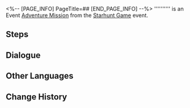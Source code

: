 <%-- [PAGE_INFO]
PageTitle=##
[END_PAGE_INFO] --%>
{{Stub|Dialogue.}}
{{Mission Infobox
|id            = 8000162
|title         = 
|image         = <!--Mission .png-->
|type          = Adventure
|event_name    = Starhunt Game
|chapter       = 
|requirements  = {{cx}}<!--Hidden Mission ID 2000706--> completed
|summary       = <!--official mission summary from Fate's Atlas-->
|characters    = Trailblazer
|startLocation = [[Herta Space Station]] - [[Herta's Office]]
|world         = Herta Space Station
|area          = Herta's Office
|prev          = 
|next          = 
|rewards       = 
}}
'''''''''' is an Event [[Adventure Mission]] from the [[Starhunt Game]] event.

==Steps==


<!--
==Gameplay Notes==

--><!--
==Trial Character==

-->
==Dialogue==
{{Stub Dialogue}}

{{Dialogue End}}

==Other Languages==
{{Other Languages
|en   = 
|zhs  = 
|zht  = 
|ja   = 
|ko   = 
|es   = 
|fr   = 
|ru   = 
|th   = 
|vi   = 
|de   = 
|id   = 
|pt   = 
}}

==Change History==
{{Change History|1.1}}
